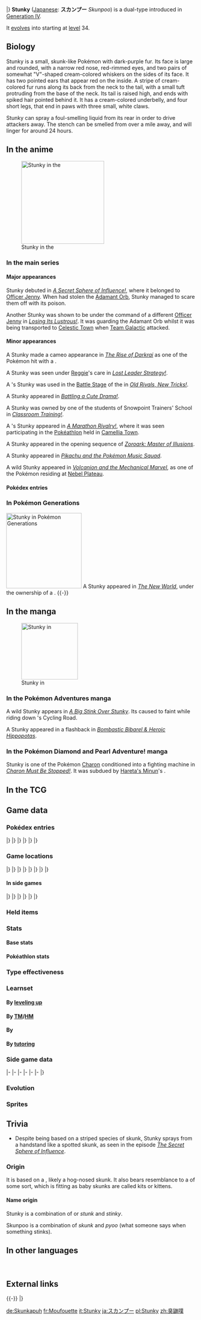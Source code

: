 {{PokémonPrevNext/Head|type=Poison|type2=Dark}}
{{PokémonPrevNext/Pokémon|type=Poison|prevnum=433|prev=Chingling|nextnum=435|next=Skuntank}}
|}
{{Pokémon Infobox
|name=Stunky
|jname=スカンプー
|jtranslit=Sukanpū
|tmname=Skunpoo
|ndex=434
|sdex=084
|karea=Coastal
|kdex=102
|abrow=144
|obrow=053
|opbrow=149
|typebox=1
|type1=Poison
|type2=Dark
|category=Skunk
|height-ftin=1'04"
|height-m=0.4
|weight-lbs=42.3
|weight-kg=19.2
|abilityn=d
|ability1=Stench
|ability2=Aftermath
|abilityd=Keen Eye
|egggroupn=1
|egggroup1=Field
|eggcycles=20
|evtotal=1
|evsp=1
|expyield=66
|oldexp=79
|lv100exp=1,000,000
|gendercode=127
|color=Purple
|catchrate=225
|body=08
|pokefordex=stunky
|generation=4
|friendship=70
}}
'''Stunky''' ([[List of Japanese Pokémon names|Japanese]]: '''スカンプー''' ''Skunpoo'') is a dual-type {{2t|Poison|Dark}} {{OBP|Pokémon|species}} introduced in [[Generation IV]].

It [[Evolution|evolve]]s into {{p|Skuntank}} starting at [[level]] 34.

==Biology==
Stunky is a small, skunk-like Pokémon with dark-purple fur. Its face is large and rounded, with a narrow red nose, red-rimmed eyes, and two pairs of somewhat "V"-shaped cream-colored whiskers on the sides of its face. It has two pointed ears that appear red on the inside. A stripe of cream-colored fur runs along its back from the neck to the tail, with a small tuft protruding from the base of the neck. Its tail is raised high, and ends with spiked hair pointed behind it. It has a cream-colored underbelly, and four short legs, that end in paws with three small, white claws.

Stunky can spray a foul-smelling liquid from its rear in order to drive attackers away. The stench can be smelled from over a mile away, and will linger for around 24 hours.

==In the anime==
[[File:Officer Jenny Stunky.png|thumb|left|220px|Stunky in the {{pkmn|anime}}]]
===In the main series===
====Major appearances====
Stunky debuted in ''[[DP036|A Secret Sphere of Influence!]]'', where it belonged to [[Officer Jenny]]. When {{TRT}} had stolen the [[Adamant Orb]], Stunky managed to scare them off with its poison.

Another Stunky was shown to be under the command of a different [[Officer Jenny]] in ''[[DP096|Losing Its Lustrous!]]''. It was guarding the Adamant Orb whilst it was being transported to [[Celestic Town]] when [[Team Galactic]] attacked.

====Minor appearances====
A Stunky made a cameo appearance in ''[[M10|The Rise of Darkrai]]'' as one of the Pokémon {{mov|Darkrai|Darkrai|10}} hit with a {{m|Dark Void}}.

A Stunky was seen under [[Reggie]]'s care in ''[[DP066|Lost Leader Strategy!]]''.

A {{pkmn|Coordinator}}'s Stunky was used in the [[Contest Battle|Battle Stage]] of the {{to|Sandalstraw}} {{pkmn|Contest}} in ''[[DP123|Old Rivals, New Tricks!]]''.

A Stunky appeared in ''[[DP125|Battling a Cute Drama!]]''.

A Stunky was owned by one of the students of Snowpoint Trainers' School in ''[[DP126|Classroom Training!]]''.

A {{pkmn|Trainer}}'s Stunky appeared in ''[[DP160|A Marathon Rivalry!]]'', where it was seen participating in the [[Pokéathlon]] held in [[Camellia Town]].

A Stunky appeared in the opening sequence of ''[[M13|Zoroark: Master of Illusions]]''.

A Stunky appeared in ''[[PK27|Pikachu and the Pokémon Music Squad]]''.

A wild Stunky appeared in ''[[M19|Volcanion and the Mechanical Marvel]]'', as one of the Pokémon residing at [[Nebel Plateau]].

====Pokédex entries====
{{Animedexheader|Sinnoh}}
{{Animedexbody|DP036|Stunky|Ash's Pokédex|Stunky, the Skunk Pokémon. It protects itself by spraying a {{a|Stench|foul smelling liquid}} from its hindquarters which lasts for twenty-four hours.}}
{{Animedexfooter/Pokémon|''Diamond & Pearl''|Sinnoh}}

===In Pokémon Generations===
[[File:Team Galactic Stunky PG.png|thumb|200px|Stunky in [[Pokémon Generations]]]]
A Stunky appeared in ''[[PG11|The New World]]'', under the ownership of a {{tc|Galactic Grunt}}.
{{-}}

==In the manga==
[[File:Charon Stunky DPA.png|thumb|150px|Stunky in {{pkmn|Diamond and Pearl Adventure!}}]]
===In the Pokémon Adventures manga===
A wild Stunky appears in ''[[PS348|A Big Stink Over Stunky]]''. Its {{a|Stench}} caused {{adv|Platinum}} to faint while riding down {{rt|206|Sinnoh}}'s Cycling Road.

A Stunky appeared in a flashback in ''[[PS361|Bombastic Bibarel & Heroic Hippopotas]]''.

===In the Pokémon Diamond and Pearl Adventure! manga===
Stunky is one of the Pokémon [[Charon]] conditioned into a fighting machine in ''[[DPA32|Charon Must Be Stopped!]]''. It was subdued by [[Hareta's Minun]]'s {{m|Sing}}.

==In the TCG==
{{main|Stunky (TCG)}}

==Game data==
===Pokédex entries===
{{Dex/Header|type=Poison|type2=Dark}}
{{Dex/NA|gen=IV}}
{{Dex/Gen|gen=IV}}
{{Dex/Entry1|v=Diamond|entry=It protects itself by spraying a noxious fluid from its rear. The {{a|stench}} lingers for 24 hours.}}
{{Dex/Entry1|v=Pearl|entry=It sprays a nose-curling, stinky fluid from its rear to repel attackers.}}
{{Dex/Entry1|v=Platinum|entry=It sprays a foul fluid from its rear. Its stench spreads over a {{tt|mile|1.6 kilometer}} radius, driving Pokémon away.}}
{{Dex/Entry2|v=HeartGold|v2=SoulSilver|entry=The foul fluid from its rear is so revolting that it can make people feel queasy up to {{tt|a mile and a quarter|two kilometers}} away.}}
|}
|}
{{Dex/Gen|gen=V}}
{{Dex/Entry2|v=Black|v2=White|t=FFF|entry=It sprays a foul fluid from its rear. Its stench spreads over a {{tt|mile|1.6 kilometer}} radius, driving Pokémon away.}}
{{Dex/Entry2|v=Black 2|v2=White 2|t=FFF|entry=It sprays a foul fluid from its rear. Its stench spreads over a {{tt|mile|1.6 kilometer}} radius, driving Pokémon away.}}
|}
|}
{{Dex/Gen|gen=VI}}
{{Dex/Entry1|v=X|t=FFF|entry=It sprays a foul fluid from its rear. Its stench spreads over a {{tt|mile|1.6 kilometer}} radius, driving Pokémon away.}}
{{Dex/Entry1|v=Y|entry=It protects itself by spraying a noxious fluid from its rear. The {{a|stench}} lingers for 24 hours.}}
{{Dex/Entry1|v=Omega Ruby|t=FFF|entry=It sprays a foul fluid from its rear. Its stench spreads over a {{tt|mile|1.6 kilometer}} radius, driving Pokémon away.}}
{{Dex/Entry1|v=Alpha Sapphire|t=FFF|entry=It protects itself by spraying a noxious fluid from its rear. The {{a|stench}} lingers for 24 hours.}}
|}
|}
{{Dex/Footer}}

===Game locations===
{{Availability/Header|type=Poison|type2=Dark}}
{{Availability/NA|gen=IV}}
{{Availability/Gen|gen=IV}}
{{Availability/Entry1|v=Diamond|area=[[Route]]s {{rtn|206|Sinnoh}}, {{rtn|214|Sinnoh}}, and {{rtn|221|Sinnoh}}}}
{{Availability/Entry1/None|v=Pearl}}
{{Availability/Entry1/None|v=Platinum}}
{{Availability/Entry2/None|v=HeartGold|v2=SoulSilver}}
|}
|}
{{Availability/Gen|gen=V}}
{{Availability/Entry2/None|v=Black|v2=White}}
{{Availability/Entry1|v=Black 2|t=fff|area=[[Hidden Grotto]] (any){{tt|*|During special Funfest mission}}}}
{{Availability/Entry1/None|v=White 2}}
{{Availability/Entry1|v=Dream World|color={{dream color}}|area={{dwa|Spooky Manor}}}}
|}
|}
{{Availability/Gen|gen=VI}}
{{Availability/Entry2|v=X|v2=Y|t=fff|area={{rt|11|Kalos}}}}
{{Availability/Entry2/None|v=Omega Ruby|v2=Alpha Sapphire}}
|}
|}
{{Availability/Gen|gen=VII}}
{{Availability/Entry2/None|v=Sun|v2=Moon|area=[[Pokémon Bank]]}}
{{Availability/Entry2/None|v=Ultra Sun|v2=Ultra Moon|area=[[Pokémon Bank]]}}
|}
|}
{{Availability/Footer}}

====In side games====
{{Availability/Header|type=Poison|type2=Dark}}
{{Availability/NA|gen=IV}}
{{Availability/Gen|gen=IV}}
{{Availability/Entry2|v=MD Time|v2=MD Darkness|link=Pokémon Mystery Dungeon: Explorers of Time and Explorers of Darkness|area=[[Mystifying Forest]] (B1-B13), [[Mystery Jungle]] (B1-B29)}}
{{Availability/Entry1|v=MD Sky|link=Pokémon Mystery Dungeon: Explorers of Sky|area=[[Mystifying Forest]] (B1-B13), [[Mystery Jungle]] (B1-B29)}}
{{Availability/Entry1|v=Ranger: SoA|link=Pokémon Ranger: Shadows of Almia|color={{SoA color}}|area=[[Volcano Cave]]}}
{{Availability/Entry1|v=Rumble|color={{fire color}}|area=[[Eternal Tower]]}}
{{Availability/Entry1|v=PokéPark Wii|link=PokéPark Wii: Pikachu's Adventure|color={{grass color}}|area=[[Haunted Zone]]}}
{{Availability/Entry1|v=Ranger: GS|link=Pokémon Ranger: Guardian Signs|color={{GS color}}|area=[[Rasp Cavern]], [[Ice Temple]]}}
|}
|}
{{Availability/Gen|gen=V}}
{{Availability/Entry1|1|v=Rumble Blast|color={{fire color}}|area=Forest: [[Everspring Valley]]}}
{{Availability/Entry1|1|v=Rumble U|color={{fire color}}|area=[[Melodious Woodland#Major Clean-Up|Melodious Woodland: Major Clean-Up]]}}
|}
|}
{{Availability/Gen|gen=VI}}
{{Availability/Entry1|1|v=Battle Trozei|color={{defense color}}|area=[[Pitch-Black Cavern#Stage 1|Pitch-Black Cavern: Stage 1]]}}
{{Availability/Entry1|1|v=Shuffle|color={{beauty color}}|area=[[Roseus Center|Roseus Center: Stage 279]]}}
{{Availability/Entry1|1|v=Rumble World|color={{fire color}}|area=[[Pearl Marsh#Fluffy Meadow|Pearl Marsh: Fluffy Meadow]] <small>(All Areas)</small>, [[Plasma Tundra#Abundant Orchard|Plasma Tundra: Abundant Orchard]] <small>(All Areas)</small>}}
|}
|}
{{Availability/Footer}}

===Held items===
{{HeldItems|type=Poison|type2=Dark
|d1=Pecha Berry|d1type=Berry|d1rar=5
|bl21=Pecha Berry|bl21type=Berry|bl21rar=5
}}

===Stats===
====Base stats====
{{BaseStats
|type=Poison
|type2=Dark
|HP=63
|Attack=63
|Defense=47
|SpAtk=41
|SpDef=41
|Speed=74}}

====Pokéathlon stats====
{{Pokéthlon
|type=Poison
|type2=Dark
|Speed=3
|SpeedMax=5
|Power=2
|PowerMax=4
|Technique=2
|TechniqueMax=3
|Stamina=2
|StaminaMax=3
|Jump=3
|JumpMax=3
}}

===Type effectiveness===
{{TypeEffectiveness
|type1=Poison
|type2=Dark
|Normal=100
|Fighting=100
|Flying=100
|Poison=50
|Ground=200
|Rock=100
|Bug=100
|Ghost=50
|Steel=100
|Fire=100
|Water=100
|Grass=50
|Electric=100
|Psychic=0
|Ice=100
|Dragon=100
|Dark=50
|Fairy=100
|notes=yes
|dark=yes
|newpsychic=2}}

===Learnset===
====By [[Level|leveling up]]====
{{learnlist/levelh/7|Stunky|Poison|Dark|4}}
{{learnlist/level7|1|Scratch|Normal|Physical|40|100|35}}
{{learnlist/level7|1|Focus Energy|Normal|Status|&mdash;|&mdash;|30}}
{{learnlist/level7|3|Poison Gas|Poison|Status|&mdash;|90|40}}
{{learnlist/level7|7|Screech|Normal|Status|&mdash;|85|40}}
{{learnlist/level7|9|Fury Swipes|Normal|Physical|18|80|15}}
{{learnlist/level7|13|Smokescreen|Normal|Status|&mdash;|100|20}}
{{learnlist/level7|15|Feint|Normal|Physical|30|100|10}}
{{learnlist/level7|19|Acid Spray|Poison|Special|40|100|20||'''}}
{{learnlist/level7|21|Bite|Dark|Physical|60|100|25||'''}}
{{learnlist/level7|25|Slash|Normal|Physical|70|100|20}}
{{learnlist/level7|27|Toxic|Poison|Status|&mdash;|90|10}}
{{learnlist/level7|31|Night Slash|Dark|Physical|70|100|15||'''}}
{{learnlist/level7|33|Memento|Dark|Status|&mdash;|100|10}}
{{learnlist/level7|37|Venom Drench|Poison|Status|&mdash;|100|20}}
{{learnlist/level7|39|Sucker Punch|Dark|Physical|70|100|5||'''}}
{{learnlist/level7|43|Belch|Poison|Special|120|90|10||'''}}
{{learnlist/level7|45|Explosion|Normal|Physical|250|100|5}}
{{learnlist/levelf/7|Stunky|Poison|Dark|4}}

====By [[TM]]/[[HM]]====
{{learnlist/tmh/7|Stunky|Poison|Dark|4}}
{{learnlist/tm7|TM05|Roar|Normal|Status|&mdash;|&mdash;|20}}
{{learnlist/tm7|TM06|Toxic|Poison|Status|&mdash;|90|10}}
{{learnlist/tm7|TM09|Venoshock|Poison|Special|65|100|10||'''}}
{{learnlist/tm7|TM10|Hidden Power|Normal|Special|60|100|15}}
{{learnlist/tm7|TM11|Sunny Day|Fire|Status|&mdash;|&mdash;|5}}
{{learnlist/tm7|TM12|Taunt|Dark|Status|&mdash;|100|20}}
{{learnlist/tm7|TM17|Protect|Normal|Status|&mdash;|&mdash;|10}}
{{learnlist/tm7|TM18|Rain Dance|Water|Status|&mdash;|&mdash;|5}}
{{learnlist/tm7|TM21|Frustration|Normal|Physical|&mdash;|100|20}}
{{learnlist/tm7|TM27|Return|Normal|Physical|&mdash;|100|20}}
{{learnlist/tm7|TM30|Shadow Ball|Ghost|Special|80|100|15}}
{{learnlist/tm7|TM32|Double Team|Normal|Status|&mdash;|&mdash;|15}}
{{learnlist/tm7|TM35|Flamethrower|Fire|Special|90|100|15}}
{{learnlist/tm7|TM36|Sludge Bomb|Poison|Special|90|100|10||'''}}
{{learnlist/tm7|TM38|Fire Blast|Fire|Special|110|85|5}}
{{learnlist/tm7|TM41|Torment|Dark|Status|&mdash;|100|15}}
{{learnlist/tm7|TM42|Facade|Normal|Physical|70|100|20}}
{{learnlist/tm7|TM44|Rest|Psychic|Status|&mdash;|&mdash;|10}}
{{learnlist/tm7|TM45|Attract|Normal|Status|&mdash;|100|15}}
{{learnlist/tm7|TM46|Thief|Dark|Physical|60|100|25||'''}}
{{learnlist/tm7|TM48|Round|Normal|Special|60|100|15}}
{{learnlist/tm7|TM64|Explosion|Normal|Physical|250|100|5}}
{{learnlist/tm7|TM65|Shadow Claw|Ghost|Physical|70|100|15}}
{{learnlist/tm7|TM66|Payback|Dark|Physical|50|100|10||'''}}
{{learnlist/tm7|TM87|Swagger|Normal|Status|&mdash;|85|15}}
{{learnlist/tm7|TM88|Sleep Talk|Normal|Status|&mdash;|&mdash;|10}}
{{learnlist/tm7|TM90|Substitute|Normal|Status|&mdash;|&mdash;|10}}
{{learnlist/tm7|TM95|Snarl|Dark|Special|55|95|15||'''}}
{{learnlist/tm7|TM97|Dark Pulse|Dark|Special|80|100|15||'''}}
{{learnlist/tm7|TM100|Confide|Normal|Status|&mdash;|&mdash;|20}}
{{learnlist/tmf/7|Stunky|Poison|Dark|4}}

====By {{pkmn|breeding}}====
{{learnlist/breedh/7|Stunky|Poison|Dark|4}}
{{learnlist/breed7|{{MSP|050|Diglett}}{{MSP|050A|Diglett}}{{MSP|051|Dugtrio}}{{MSP|051A|Dugtrio}}{{MSP|190|Aipom}}{{MSP|203|Girafarig}}<br>{{MSP|234|Stantler}}{{MSP|293|Whismur}}{{MSP|294|Loudred}}{{MSP|295|Exploud}}{{MSP|303|Mawile}}{{MSP|320|Wailmer}}<br>{{MSP|321|Wailord}}{{MSP|352|Kecleon}}{{MSP|424|Ambipom}}|Astonish|Ghost|Physical|30|100|15}}
{{learnlist/breed7|{{MSP|019|Rattata}}{{MSP|019A|Rattata}}{{MSP|020|Raticate}}{{MSP|020A|Raticate}}{{MSP|024|Arbok}}{{MSP|058|Growlithe}}<br>{{MSP|203|Girafarig}}{{MSP|209|Snubbull}}{{MSP|210|Granbull}}{{MSP|228|Houndour}}{{MSP|229|Houndoom}}{{MSP|261|Poochyena}}<br>{{MSP|262|Mightyena}}{{MSP|295|Exploud}}{{MSP|303|Mawile}}{{MSP|336|Seviper}}{{MSP|365|Walrein}}{{MSP|399|Bidoof}}<br>{{MSP|400|Bibarel}}{{MSP|403|Shinx}}{{MSP|404|Luxio}}{{MSP|405|Luxray}}{{MSP|419|Floatzel}}{{MSP|449|Hippopotas}}<br>{{MSP|450|Hippowdon}}{{MSP|504|Patrat}}{{MSP|505|Watchog}}{{MSP|506|Lillipup}}{{MSP|507|Herdier}}{{MSP|508|Stoutland}}<br>{{MSP|511|Pansage}}{{MSP|513|Pansear}}{{MSP|515|Panpour}}{{MSP|551|Sandile}}{{MSP|552|Krokorok}}{{MSP|553|Krookodile}}<br>{{MSP|559|Scraggy}}{{MSP|560|Scrafty}}{{MSP|667|Litleo}}{{MSP|668|Pyroar}}{{MSP|674|Pancham}}{{MSP|675|Pangoro}}<br>{{MSP|734|Yungoos}}{{MSP|735|Gumshoos}}{{MSP|744|Rockruff}}{{MSP|745|Lycanroc}}{{MSP|745Mn|Lycanroc}}|Crunch|Dark|Physical|80|100|15||'''}}
{{learnlist/breed7|{{MSP|019|Rattata}}{{MSP|019A|Rattata}}{{MSP|020|Raticate}}{{MSP|020A|Raticate}}{{MSP|128|Tauros}}{{MSP|133|Eevee}}<br>{{MSP|155|Cyndaquil}}{{MSP|156|Quilava}}{{MSP|157|Typhlosion}}{{MSP|206|Dunsparce}}{{MSP|231|Phanpy}}{{MSP|264|Linoone}}<br>{{MSP|300|Skitty}}{{MSP|322|Numel}}{{MSP|327|Spinda}}{{MSP|449|Hippopotas}}{{MSP|450|Hippowdon}}{{MSP|585|Deerling}}<br>{{MSP|586|Sawsbuck}}{{MSP|672|Skiddo}}{{MSP|673|Gogoat}}{{MSP|759|Stufful}}{{MSP|760|Bewear}}{{MSP|766|Passimian}}|Double-Edge|Normal|Physical|120|100|15}}
{{learnlist/breed7|{{MSP|037|Vulpix}}{{MSP|058|Growlithe}}{{MSP|255|Torchic}}{{MSP|322|Numel}}{{MSP|323|Camerupt}}{{MSP|513|Pansear}}<br>{{MSP|514|Simisear}}{{MSP|631|Heatmor}}|Flame Burst|Fire|Special|70|100|15}}
{{learnlist/breed7|{{MSP|228|Houndour}}{{MSP|229|Houndoom}}{{MSP|551|Sandile}}{{MSP|552|Krokorok}}{{MSP|553|Krookodile}}{{MSP|570|Zorua}}<br>{{MSP|571|Zoroark}}{{MSP|765|Oranguru}}|Foul Play|Dark|Physical|95|100|15||'''}}
{{learnlist/breed7|{{MSP|023|Ekans}}{{MSP|024|Arbok}}{{MSP|134|Vaporeon}}{{MSP|194|Wooper}}{{MSP|195|Quagsire}}{{MSP|336|Seviper}}|Haze|Ice|Status|&mdash;|&mdash;|30}}
{{learnlist/breed7|{{MSP|032|Nidoran♂}}{{MSP|111|Rhyhorn}}{{MSP|179|Mareep}}|Iron Tail|Steel|Physical|100|75|15|*}}
{{learnlist/breed7|{{MSP|023|Ekans}}{{MSP|024|Arbok}}{{MSP|032|Nidoran♂}}{{MSP|033|Nidorino}}{{MSP|056|Mankey}}{{MSP|057|Primeape}}<br>{{MSP|058|Growlithe}}{{MSP|083|Farfetch'd}}{{MSP|155|Cyndaquil}}{{MSP|156|Quilava}}{{MSP|157|Typhlosion}}{{MSP|215|Sneasel}}<br>{{MSP|461|Weavile}}{{MSP|217|Ursaring}}{{MSP|228|Houndour}}{{MSP|229|Houndoom}}{{MSP|234|Stantler}}{{MSP|309|Electrike}}<br>{{MSP|310|Manectric}}{{MSP|335|Zangoose}}{{MSP|359|Absol}}{{MSP|390|Chimchar}}{{MSP|391|Monferno}}{{MSP|392|Infernape}}<br>{{MSP|403|Shinx}}{{MSP|404|Luxio}}{{MSP|405|Luxray}}{{MSP|495|Snivy}}{{MSP|496|Servine}}{{MSP|497|Serperior}}<br>{{MSP|504|Patrat}}{{MSP|505|Watchog}}{{MSP|506|Lillipup}}{{MSP|507|Herdier}}{{MSP|508|Stoutland}}{{MSP|511|Pansage}}<br>{{MSP|512|Simisage}}{{MSP|513|Pansear}}{{MSP|514|Simisear}}{{MSP|515|Panpour}}{{MSP|516|Simipour}}{{MSP|551|Sandile}}<br>{{MSP|552|Krokorok}}{{MSP|553|Krookodile}}{{MSP|559|Scraggy}}{{MSP|560|Scrafty}}{{MSP|570|Zorua}}{{MSP|571|Zoroark}}<br>{{MSP|626|Bouffalant}}{{MSP|659|Bunnelby}}{{MSP|660|Diggersby}}{{MSP|667|Litleo}}{{MSP|668|Pyroar}}{{MSP|674|Pancham}}<br>{{MSP|675|Pangoro}}{{MSP|677|Espurr}}{{MSP|678|Meowstic}}{{MSP|725|Litten}}{{MSP|726|Torracat}}{{MSP|727|Incineroar}}<br>{{MSP|734|Yungoos}}{{MSP|735|Gumshoos}}{{MSP|744|Rockruff}}{{MSP|745|Lycanroc}}{{MSP|745Mn|Lycanroc}}{{MSP|759|Stufful}}<br>{{MSP|760|Bewear}}{{MSP|766|Passimian}}|Leer|Normal|Status|&mdash;|100|30}}
{{learnlist/breed7|{{MSP|053|Persian}}{{MSP|053A|Persian}}{{MSP|209|Snubbull}}{{MSP|210|Granbull}}{{MSP|261|Poochyena}}{{MSP|262|Mightyena}}<br>{{MSP|264|Linoone}}{{MSP|287|Slakoth}}{{MSP|300|Skitty}}{{MSP|303|Mawile}}{{MSP|431|Glameow}}{{MSP|506|Lillipup}}<br>{{MSP|507|Herdier}}{{MSP|508|Stoutland}}{{MSP|509|Purrloin}}{{MSP|510|Liepard}}{{MSP|702|Dedenne}}|Play Rough|Fairy|Physical|90|90|10}}
{{learnlist/breed7|{{MSP|056|Mankey}}{{MSP|057|Primeape}}{{MSP|215|Sneasel}}{{MSP|461|Weavile}}{{MSP|289|Slaking}}{{MSP|392|Infernape}}<br>{{MSP|570|Zorua}}{{MSP|571|Zoroark}}|Punishment|Dark|Physical|&mdash;|100|5||'''}}
{{learnlist/breed7|{{MSP|019|Rattata}}{{MSP|019A|Rattata}}{{MSP|020|Raticate}}{{MSP|020A|Raticate}}{{MSP|056|Mankey}}{{MSP|057|Primeape}}<br>{{MSP|128|Tauros}}{{MSP|197|Umbreon}}{{MSP|206|Dunsparce}}{{MSP|335|Zangoose}}{{MSP|359|Absol}}{{MSP|418|Buizel}}<br>{{MSP|419|Floatzel}}{{MSP|509|Purrloin}}{{MSP|510|Liepard}}{{MSP|522|Blitzle}}{{MSP|523|Zebstrika}}{{MSP|570|Zorua}}<br>{{MSP|571|Zoroark}}{{MSP|587|Emolga}}{{MSP|626|Bouffalant}}{{MSP|734|Yungoos}}{{MSP|735|Gumshoos}}|Pursuit|Dark|Physical|40|100|20||'''}}
{{learnlist/breed7|{{MSP|020|Raticate}}{{MSP|020A|Raticate}}{{MSP|111|Rhyhorn}}{{MSP|112|Rhydon}}{{MSP|464|Rhyperior}}{{MSP|128|Tauros}}<br>{{MSP|136|Flareon}}{{MSP|209|Snubbull}}{{MSP|210|Granbull}}{{MSP|217|Ursaring}}{{MSP|232|Donphan}}{{MSP|261|Poochyena}}<br>{{MSP|262|Mightyena}}{{MSP|403|Shinx}}{{MSP|404|Luxio}}{{MSP|405|Luxray}}{{MSP|473|Mamoswine}}{{MSP|551|Sandile}}<br>{{MSP|552|Krokorok}}{{MSP|553|Krookodile}}{{MSP|559|Scraggy}}{{MSP|560|Scrafty}}{{MSP|570|Zorua}}{{MSP|571|Zoroark}}<br>{{MSP|626|Bouffalant}}{{MSP|725|Litten}}{{MSP|726|Torracat}}{{MSP|727|Incineroar}}{{MSP|734|Yungoos}}{{MSP|735|Gumshoos}}<br>{{MSP|744|Rockruff}}{{MSP|745|Lycanroc}}{{MSP|745Mn|Lycanroc}}{{MSP|766|Passimian}}|Scary Face|Normal|Status|&mdash;|100|10}}
{{learnlist/breed7|{{MSP|136|Flareon}}{{MSP|228|Houndour}}{{MSP|229|Houndoom}}{{MSP|324|Torkoal}}{{MSP|498|Tepig}}{{MSP|499|Pignite}}<br>{{MSP|500|Emboar}}|Smog|Poison|Special|30|70|20||'''}}
{{learnlist/breedf/7|Stunky|Poison|Dark|4}}

====By [[Move Tutor|tutoring]]====
{{learnlist/tutorh/7|Stunky|Poison|Dark|4}}
{{learnlist/tutor7|Defog|Flying|Status|—|—|15|||no|yes}}
{{learnlist/tutor7|Foul Play|Dark|Physical|95|100|15||'''|no|yes}}
{{learnlist/tutor7|Iron Tail|Steel|Physical|100|75|15|||no|yes}}
{{learnlist/tutor7|Snatch|Dark|Status|—|—|10|||no|yes}}
{{learnlist/tutor7|Snore|Normal|Special|50|100|15|||no|yes}}
{{learnlist/tutor7|Throat Chop|Dark|Physical|80|100|15||'''|no|yes}}
{{learnlist/tutorf/7|Stunky|Poison|Dark|4}}

===Side game data===
{{Spindata/Head|type=Poison|type2=Dark}}
{{Spindata/MDTDS|col=6|type=Poison|ndex=434
|body=1
|rate=8.2
|IQ=G
}}
|-
{{Spindata/Ranger SoA|col=6|type=Poison
|group=Poison
|assist=Poison
|field=Crush
|fieldpower=1
|browser=It scatters poison to attack.
}}
|-
{{Spindata/Ranger GS|col=6|type=Poison
|group=Poison
|assist=Poison
|field=Tackle
|fieldpower=1
|browser=It attacks by scattering poison gas around itself that makes Pokémon Tired.
}}
|-
{{Spindata/Rumble|col=3|type=Poison
|att=2
|def=1
|speed=3
}}
{{Spindata/RumbleBlast|col=3|type=Poison
|att=2
|def=1
|speed=3
}}
|-
{{Spindata/PokéPark|col=6|type=Poison|ndex=434
|Pad=Stunky came to check out the [[Haunted Zone]]'s Haunted House. He's bad to the bone at {{DL|Attractions|Dusknoir's Speed Slam}}.
}}
|-
{{Spindata/PokéPark2|col=6|type=Poison|ndex=434
|pad=He feels comfortable in the [[Tech Area]] and runs around full of energy every day.
}}
|-
{{Spindata/Battle Trozei|col=3|type=Poison|ndex=434
|power=1
}}
{{Spindata/Shuffle|col=3|type=Poison|ndex=434|num=416
|min=50
|max=100
|raisemaxlevel=5
|skill=Rock Break
|skilldesc=Destroys one breakable-rock disruption without fail.
}}
|}

===Evolution===
{{Evobox-2
|type1=Poison
|type2=Dark
|pictype=art
|no1=434
|name1=Stunky
|type1-1=Poison
|type2-1=Dark
|evo1={{bag|Rare Candy}}<br>{{color2|000|Level|Level 34}}
|no2=435
|name2=Skuntank
|type1-2=Poison
|type2-2=Dark}}

===Sprites===
{{Spritebox/Header|type=Poison|type2=Dark}}
{{Spritebox/NA|gen=IV}}
{{Spritebox/4|ndex=434}}
{{Spritebox/5|ndex=434}}
{{Spritebox/6|ndex=434}}
{{Spritebox/7|ndex=434}}
{{Spritebox/Footer|434|Stunky}}

==Trivia==
* Despite being based on a striped species of skunk, Stunky sprays from a handstand like a spotted skunk, as seen in the episode ''[[DP036|The Secret Sphere of Influence]]''.

===Origin===
It is based on a {{wp|skunk}}, likely a hog-nosed skunk. It also bears resemblance to a {{wp|cat}} of some sort, which is fitting as baby skunks are called kits or kittens.

====Name origin====
Stunky is a combination of ''{{wp|skunk}}'' or ''stunk'' and ''stinky''.

Skunpoo is a combination of ''skunk'' and ''pyoo'' (what someone says when something stinks).

==In other languages==
{{Other languages|type=Poison|type2=Dark
|ja=スカンプー ''Skunpoo''|jameaning=From ''skunk'' and ''pyoo'' (what someone says when something stinks)
|de=Skunkapuh|demeaning=From ''Skunk'' and ''{{tt|puh|phew}}''
|fr=Moufouette|frmeaning=From ''{{tt|moufette|striped skunk}}'' and ''{{tt|fouetter|slang for &quot;to stink&quot;}}''
|es=Stunky|esmeaning=Same as English name
|it=Stunky|itmeaning=Same as English name
|ko=스컹뿡 ''Skunbbung''|komeaning= From {{tt|스컹크 ''seukeongkeu''|skunk}} and {{tt|뿡 ''ppung''|onomatopoeia of a fart sound}}
|zh_cmn=臭鼬噗 ''Chòu Yòu Pū''|zh_cmnmeaning=臭鼬 refers to skunk, while {{tt|噗|to puff}} is the transliteration of "poo" in its Japanese name.
}}
<br clear="left">

==External links==

{{-}}
{{PokémonPrevNext/Head|type=Poison|type2=Dark}}
{{PokémonPrevNext/Pokémon|type=Poison|prevnum=433|prev=Chingling|nextnum=435|next=Skuntank}}
|}
{{Project Pokédex notice}}

[[de:Skunkapuh]]
[[fr:Moufouette]]
[[it:Stunky]]
[[ja:スカンプー]]
[[pl:Stunky]]
[[zh:臭鼬噗]]